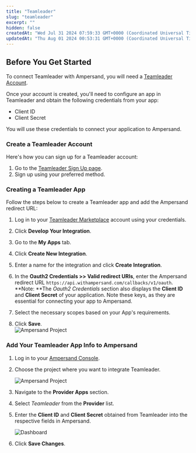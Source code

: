```yaml
---
title: "Teamleader"
slug: "teamleader"
excerpt: ""
hidden: false
createdAt: "Wed Jul 31 2024 07:59:33 GMT+0000 (Coordinated Universal Time)"
updatedAt: "Thu Aug 01 2024 00:53:31 GMT+0000 (Coordinated Universal Time)"
---
```

## Before You Get Started

To connect Teamleader with Ampersand, you will need a [Teamleader Account](https://www.teamleader.eu/).

Once your account is created, you'll need to configure an app in Teamleader and obtain the following credentials from your app:

- Client ID
- Client Secret

You will use these credentials to connect your application to Ampersand.

### Create a Teamleader Account

Here's how you can sign up for a Teamleader account:

1. Go to the [Teamleader Sign Up page](https://signup.focus.teamleader.eu/?_gl=1*9qfeak*_gcl_au*Mjc4MzM1MzY4LjE3MjI0MTA5MDU.).
2. Sign up using your preferred method.

### Creating a Teamleader App

Follow the steps below to create a Teamleader app and add the Ampersand redirect URL:

1. Log in to your [Teamleader Marketplace](https://marketplace.teamleader.eu/eu/en/build) account using your credentials.

2. Click **Develop Your Integration**.

3. Go to the **My Apps** tab.

4. Click **Create New Integration**.

5. Enter a name for the integration and click **Create Integration**.

6. In the **Oauth2 Credentials >> Valid redirect URIs**, enter the Ampersand redirect URL `https://api.withampersand.com/callbacks/v1/oauth`.  
   **Note: **The _Oauth2 Credentials_ section also displays the **Client ID** and **Client Secret** of your application. Note these keys, as they are essential for connecting your app to Ampersand.

7. Select the necessary scopes based on your App's requirements.

8. Click **Save**.  
   ![Ampersand Project](/images/provider-guides/baf288c-teamleader1.gif)

### Add Your Teamleader App Info to Ampersand

1. Log in to your [Ampersand Console](https://console.withampersand.com).

2. Choose the project where you want to integrate Teamleader.

   ![Ampersand Project](/images/provider-guides/dd47b7a-Ampersand.png)

3. Navigate to the **Provider Apps** section.

4. Select _Teamleader_ from the **Provider** list.

5. Enter the **Client ID** and **Client Secret** obtained from Teamleader into the respective fields in Ampersand.

   ![Dashboard](https://files.readme.io/e8a7d90-teamleader2.gif)

6. Click **Save Changes**.
